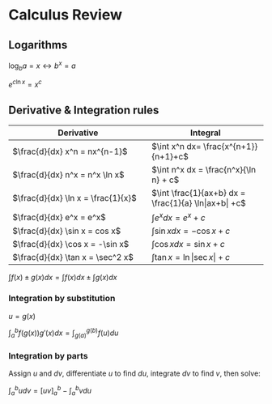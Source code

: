 # Calculus Review

## Logarithms

$\log_b a = x \leftrightarrow b^x = a$

$e^{c \ln x} = x^c$

## Derivative & Integration rules

| Derivative | Integral |
|------------|----------|
| $\frac{d}{dx} x^n = nx^{n-1}$ | $\int x^n dx= \frac{x^{n+1}}{n+1}+c$ |
| $\frac{d}{dx} n^x = n^x \ln x$ | $\int n^x dx = \frac{n^x}{\ln n} + c$ |
| $\frac{d}{dx} \ln x = \frac{1}{x}$ | $\int \frac{1}{ax+b} dx = \frac{1}{a} \ln|ax+b| +c$ |
| $\frac{d}{dx} e^x = e^x$ | $\int e^x dx = e^x + c$ |
| $\frac{d}{dx} \sin x = cos x$ | $\int \sin x dx = -\cos x + c$ |
| $\frac{d}{dx} \cos x = -\sin x$ | $\int \cos x dx = \sin x + c$ |
| $\frac{d}{dx} \tan x = \sec^2 x$ | $\int \tan x = \ln|\sec x| + c$ |

$\int f(x) \pm g(x) dx = \int f(x) dx \pm \int g(x) dx$

### Integration by substitution

$u = g(x)$

$\int_a^b f(g(x)) g'(x) dx = \int_{g(a)}^{g(b)} f(u) du$

### Integration by parts

Assign $u$ and $dv$, differentiate $u$ to find $du$, integrate $dv$ to find $v$, then solve:

$\int_a^b u dv = \left[uv\right]_a^b - \int_a^bvdu$

